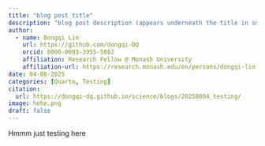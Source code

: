 ```yaml
---
title: "blog post title"
description: "blog post description (appears underneath the title in smaller text) which is included on the listing page"
author:
  - name: Dongqi Lin
    url: https://github.com/dongqi-DQ
    orcid: 0000-0003-3955-5882
    affiliation: Research Fellow @ Monash University
    affiliation-url: https://research.monash.edu/en/persons/dongqi-lin
date: 04-08-2025
categories: [Quarto, Testing]
citation:
  url: https://dongqi-dq.github.io/science/blogs/20250804_testing/
image: hehe.png
draft: false
---
```


Hmmm just testing here 